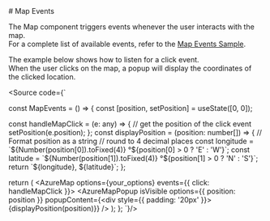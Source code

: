 
<Meta title="Events/Map Events"/>
# Map Events

The Map component triggers events whenever the user interacts with the map.<br/>
For a complete list of available events, refer to the [Map Events Sample](https://samples.azuremaps.com/map/map-events).

The example below shows how to listen for a click event.<br/>
When the user clicks on the map, a popup will display the coordinates of the clicked location.

<MapEvents/>

<Source code={`

const MapEvents = () => {
  const [position, setPosition] = useState([0, 0]);

  const handleMapClick = (e: any) => {
    // get the position of the click event
    setPosition(e.position);
  };
  const displayPosition = (position: number[]) => {
    // Format position as a string
    // round to 4 decimal places
    const longitude = \`\${Number(position[0]).toFixed(4)} °\${position[0] > 0 ? 'E' : 'W'}\`;
    const latitude = \`\${Number(position[1]).toFixed(4)} °\${position[1] > 0 ? 'N' : 'S'}\`;
    return \`\${longitude}, \${latitude}\`;
  };

  return (
      <AzureMapsProvider>
        <AzureMap options={your_options} events={{ click: handleMapClick }}>
          <AzureMapPopup
            isVisible
            options={{ position: position }}
            popupContent={<div style={{ padding: '20px' }}>{displayPosition(position)}</div>}
          />
        </AzureMap>
      </AzureMapsProvider>
  );
};
`}/>
